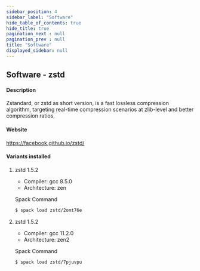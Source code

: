 ```yaml
---
sidebar_position: 4
sidebar_label: "Software"
hide_table_of_contents: true
hide_title: true
pagination_next : null
pagination_prev : null
title: "Software"
displayed_sidebar: null
---
```


## Software - zstd


#### Description
Zstandard, or zstd as short version, is a fast lossless compression algorithm, targeting real-time compression scenarios at zlib-level and better compression ratios.

#### Website
https://facebook.github.io/zstd/

#### Variants installed

1. zstd 1.5.2

    - Compiler: gcc 8.5.0
    - Architecture: zen

    Spack Command
    ```bash
    $ spack load zstd/2omt76e
    ```

2. zstd 1.5.2

    - Compiler: gcc 11.2.0
    - Architecture: zen2

    Spack Command
    ```bash
    $ spack load zstd/7pjuvpu
    ```
